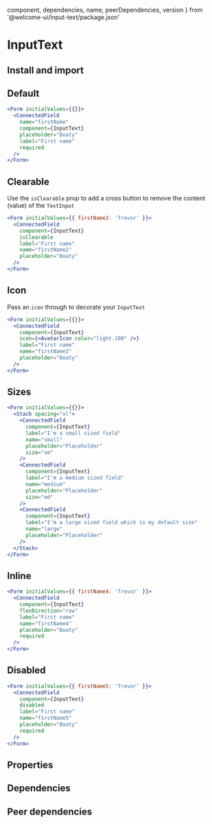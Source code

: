 
  component,
  dependencies,
  name,
  peerDependencies,
  version
} from '@welcome-ui/input-text/package.json'

# InputText

<tagversion version={version} name={name} />

## Install and import

<usage component={component} name={name} peerDependencies={peerDependencies} />

## Default

```jsx
<Form initialValues={{}}>
  <ConnectedField
    name="firstName"
    component={InputText}
    placeholder="Boaty"
    label="First name"
    required
  />
</Form>
```

## Clearable

Use the `isClearable` prop to add a cross button to remove the content (value) of the `TextInput`

```jsx
<Form initialValues={{ firstName2: 'Trevor' }}>
  <ConnectedField
    component={InputText}
    isClearable
    label="First name"
    name="firstName2"
    placeholder="Boaty"
  />
</Form>
```

## Icon

Pass an `icon` through to decorate your `InputText`

```jsx
<Form initialValues={{}}>
  <ConnectedField
    component={InputText}
    icon={<AvatarIcon color="light.100" />}
    label="First name"
    name="firstName3"
    placeholder="Boaty"
  />
</Form>
```

## Sizes

```jsx
<Form initialValues={{}}>
  <Stack spacing="xl">
    <ConnectedField
      component={InputText}
      label="I'm a small sized field"
      name="small"
      placeholder="Placeholder"
      size="sm"
    />
    <ConnectedField
      component={InputText}
      label="I'm a medium sized field"
      name="medium"
      placeholder="Placeholder"
      size="md"
    />
    <ConnectedField
      component={InputText}
      label="I'm a large sized field which is my default size"
      name="large"
      placeholder="Placeholder"
    />
  </Stack>
</Form>
```

## Inline

```jsx
<Form initialValues={{ firstName4: 'Trevor' }}>
  <ConnectedField
    component={InputText}
    flexDirection="row"
    label="First name"
    name="firstName4"
    placeholder="Boaty"
    required
  />
</Form>
```

## Disabled

```jsx
<Form initialValues={{ firstName5: 'Trevor' }}>
  <ConnectedField
    component={InputText}
    disabled
    label="First name"
    name="firstName5"
    placeholder="Boaty"
    required
  />
</Form>
```

## Properties

<props of="InputText" propTypes={props.propTypes} />

## Dependencies

<dependencies dependencies={dependencies} />

## Peer dependencies

<dependencies dependencies={peerDependencies} />
